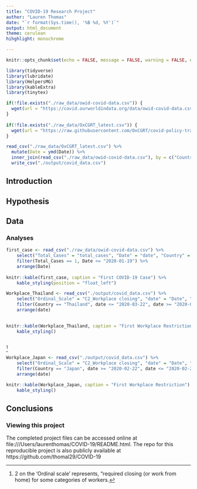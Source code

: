 ```yaml
---
title: "COVID-19 Research Project"
author: "Lauren Thomas"
date: "`r format(Sys.time(), '%B %d, %Y')`"
output: html_document
theme: cerulean
hihghlight: monochrome

---
```


```r
knitr::opts_chunk$set(echo = FALSE, message = FALSE, warning = FALSE, error = FALSE)

library(tidyverse)
library(lubridate)
library(HelpersMG)
library(kableExtra)
library(tinytex)
```

```r
if(!file.exists("./raw_data/owid-covid-data.csv")) {
  wget(url = "https://covid.ourworldindata.org/data/owid-covid-data.csv", destfile = "./raw_data/owid-covid-data.csv")
}
 
if(!file.exists("./raw_data/OxCGRT_latest.csv")) {
  wget(url = "https://raw.githubusercontent.com/OxCGRT/covid-policy-tracker/master/data/OxCGRT_latest.csv", destfile = "./raw_data/OxCGRT_latest.csv")
}

```


```r
read_csv("./raw_data/OxCGRT_latest.csv") %>%
  mutate(Date = ymd(Date)) %>%
  inner_join(read_csv("./raw_data/owid-covid-data.csv"), by = c("CountryCode" = "iso_code", "Date" = "date")) %>%
  write_csv("./output/covid_data.csv")

```

## Introduction

## Hypothesis

## Data 

### Analyses 



```r
first_case <- read_csv("./raw_data/owid-covid-data.csv") %>%
	select("Total_Cases" = "total_cases", "Date" = "date", "Country" = "location") %>%
	filter(Total_Cases == 1, Date <= "2020-01-19") %>%
	arrange(Date) 
			
knitr::kable(first_case, caption = "First COVID-19 Case") %>%
	kable_styling(position = "float_left")

```

```r
Workplace_Thailand <- read_csv("./output/covid_data.csv") %>%
	select("Ordinal_Scale" = "C2_Workplace closing", "date" = "Date", "Country" = "CountryName") %>%
	filter(Country == "Thailand", date <= "2020-03-22", date >= "2020-03-15") %>%
	arrange(date) 
	

knitr::kable(Workplace_Thailand, caption = "First Workplace Restriction") %>%
	kable_styling()
	


```

^[2 on the 'Ordinal scale' represents, "required closing (or work from home) for some categories of workers.]



```r
Workplace_Japan <- read_csv("./output/covid_data.csv") %>%
	select("Ordinal_Scale" = "C2_Workplace closing", "date" = "Date", "Country" = "CountryName") %>%
	filter(Country == "Japan", date >= "2020-02-22", date <= "2020-02-29") %>%
	arrange(date)

knitr::kable(Workplace_Japan, caption = "First Workplace Restriction") %>%
	kable_styling()


```



## Conclusions

### Viewing this project
The completed project files can be accessed online at file:///Users/laurenthomas/COVID-19/README.html. The repo for this reproducible project is also publicly available at https://github.com/thomal29/COVID-19
